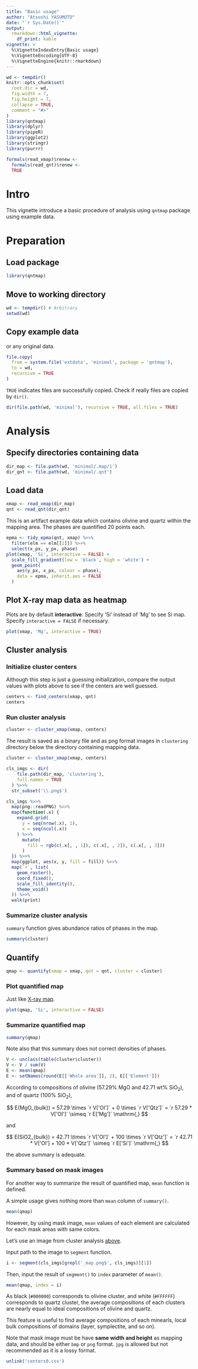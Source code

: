 ```yaml
---
title: "Basic usage"
author: "Atsushi YASUMOTO"
date: "`r Sys.Date()`"
output: 
  rmarkdown::html_vignette:
    df_print: kable
vignette: >
  %\VignetteIndexEntry{Basic usage}
  %\VignetteEncoding{UTF-8}
  %\VignetteEngine{knitr::rmarkdown}
---
```


<!-- © 2018 JAMSTEC -->

```r
wd <- tempdir()
knitr::opts_chunk$set(
  root.dir = wd,
  fig.width = 7,
  fig.height = 7,
  collapse = TRUE,
  comment = "#>"
)
library(qntmap)
library(dplyr)
library(pipeR)
library(ggplot2)
library(stringr)
library(purrr)

formals(read_xmap)$renew <-
  formals(read_qnt)$renew <- 
  TRUE
```

# Intro

This vignette introduce a basic procedure of analysis using `qntmap` package using example data.

# Preparation

## Load package

```r
library(qntmap)
```

## Move to working directory

```r
wd <- tempdir() # Arbitrary
setwd(wd)
```

## Copy example data

or any original data.

```r
file.copy(
  from = system.file('extdata', 'minimal', package = 'qntmap'),
  to = wd,
  recursive = TRUE
)
```

`TRUE` indicates files are successfully copied. 
Check if really files are copied by `dir()`.

```r
dir(file.path(wd, 'minimal'), recursive = TRUE, all.files = TRUE)
```

# Analysis

## Specify directories containing data

```r
dir_map <- file.path(wd, 'minimal/.map/1')
dir_qnt <- file.path(wd, 'minimal/.qnt')
```


## Load data

```r
xmap <- read_xmap(dir_map)
qnt <- read_qnt(dir_qnt)
```

This is an artifact example data which contains olivine and quartz within the mapping area.
The phases are quantified 20 points each.

```r
epma <- tidy_epma(qnt, xmap) %>>%
  filter(elm == elm[[1]]) %>>%
  select(x_px, y_px, phase)
plot(xmap, 'Si', interactive = FALSE) +
  scale_fill_gradient(low = 'black', high = 'white') +
  geom_point(
    aes(y_px, x_px, colour = phase),
    data = epma, inherit.aes = FALSE
  )
```


## Plot X-ray map data as heatmap

Plots are by default **interactive**. 
Specify 'Si' instead of 'Mg' to see Si map. 
Specify `interactive = FALSE` if necessary.

```r
plot(xmap, 'Mg', interactive = TRUE)
```

## Cluster analysis

### Initialize cluster centers

Although this step is just a guessing initialization, 
compare the output values with plots above 
to see if the centers are well guessed.

```r
centers <- find_centers(xmap, qnt)
centers
```

### Run cluster analysis {#run-cls}


```r
cluster <- cluster_xmap(xmap, centers)
```

The result is saved as a binary file and as png format images in `clustering` directory below the directory containing mapping data.

```r
cluster <- cluster_xmap(xmap, centers)
```

```r
cls_imgs <- dir(
    file.path(dir_map, 'clustering'), 
    full.names = TRUE
  ) %>>%
  str_subset('\\.png$')

cls_imgs %>>%
  map(png::readPNG) %>>%
  map(function(.x) {
    expand.grid(
      y = seq(nrow(.x), 1),
      x = seq(ncol(.x))
    ) %>>%
      mutate(
        fill = rgb(c(.x[, , 1]), c(.x[, , 2]), c(.x[, , 3]))
      )
  }) %>>%
  map(ggplot, aes(x, y, fill = fill)) %>>%
  map(`+`, list(
    geom_raster(),
    coord_fixed(),
    scale_fill_identity(),
    theme_void()
  )) %>>%
  walk(print)
```


### Summarize cluster analysis

`summary` function gives abundance ratios of phases in the map.

```r
summary(cluster)
```

## Quantify

```r
qmap <- quantify(xmap = xmap, qnt = qnt, cluster = cluster)
```

### Plot quantified map

Just like [X-ray map](#Plot X-ray map).

```r
plot(qmap, 'Si', interactive = FALSE)
```

### Summarize quantified map

```r
summary(qmap)
```

Note also that this summary does not correct densities of phases.

```r
V <- unclass(table(cluster$cluster))
V <- V / sum(V)
E <- mean(qmap)
E <- setNames(round(E[['Whole area']], 2), E[['Element']])
```

According to compositions of olivine (57.29% MgO and 42.71 wt% SiO~2~),
and of quartz (100% SiO~2~),

$$
E(MgO_{bulk}) = 
  57.29 \times `r V['Ol']` + 0 \times `r V['Qtz']` = 
  `r 57.29 * V['Ol']` \simeq 
  `r E['Mg']` \mathrm{,}
$$

and

$$
E(SiO2_{bulk}) = 
  42.71 \times `r V['Ol']` + 100 \times `r V['Qtz']` = 
  `r 42.71 * V['Ol'] + 100 * V['Qtz']` \simeq
  `r E['Si']` \mathrm{,}
$$

the above summary is adequate.

### Summary based on mask images

For another way to summarize the result of quantified map, `mean` function is defined.

A simple usage gives nothing more than `mean` column of `summary()`.

```r
mean(qmap)
```

However, by using mask image, `mean` values of each element are calculated for each mask areas with same colors.

Let's use an image from cluster analysis [above](#run-cls).

Input path to the image to `segment` function.

```r
i <- segment(cls_imgs[grepl('_map.png$', cls_imgs)][1])
```

Then, input the result of `segment()` to `index` parameter of `mean()`.

```r
mean(qmap, index = i)
```

As black (`#000000`) corresponds to olivine cluster,
and white (`#FFFFFF`) corresponds to quartz cluster,
the average compositions of each clusters are nearly equal to ideal compositions of olivine and quartz.

This feature is useful to find average compositions of each minearls, local bulk compositions of domains (layer, symplectite, and so on).

Note that mask image must be have **same width and height** as mapping data, and should be either `bmp` or `png` format. `jpg` is allowed but not recommended as it is a lossy format.

```r
unlink('centers0.csv')
```

